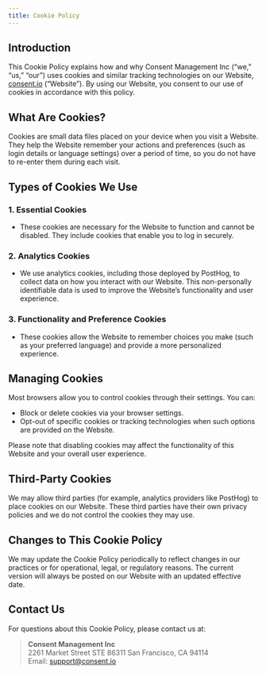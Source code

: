 ```yaml
---
title: Cookie Policy
---
```


## Introduction

This Cookie Policy explains how and why Consent Management Inc (“we,” “us,” “our”) uses cookies and similar tracking technologies on our Website, [consent.io](https://consent.io) (“Website”). By using our Website, you consent to our use of cookies in accordance with this policy.

## What Are Cookies?

Cookies are small data files placed on your device when you visit a Website. They help the Website remember your actions and preferences (such as login details or language settings) over a period of time, so you do not have to re-enter them during each visit.

## Types of Cookies We Use

### 1. Essential Cookies

- These cookies are necessary for the Website to function and cannot be disabled. They include cookies that enable you to log in securely.

### 2. Analytics Cookies

- We use analytics cookies, including those deployed by PostHog, to collect data on how you interact with our Website. This non-personally identifiable data is used to improve the Website’s functionality and user experience.

### 3. Functionality and Preference Cookies

- These cookies allow the Website to remember choices you make (such as your preferred language) and provide a more personalized experience.

## Managing Cookies

Most browsers allow you to control cookies through their settings. You can:

- Block or delete cookies via your browser settings.
- Opt-out of specific cookies or tracking technologies when such options are provided on the Website.

Please note that disabling cookies may affect the functionality of this Website and your overall user experience.

## Third-Party Cookies

We may allow third parties (for example, analytics providers like PostHog) to place cookies on our Website. These third parties have their own privacy policies and we do not control the cookies they may use.

## Changes to This Cookie Policy

We may update the Cookie Policy periodically to reflect changes in our practices or for operational, legal, or regulatory reasons. The current version will always be posted on our Website with an updated effective date.

## Contact Us

For questions about this Cookie Policy, please contact us at:

> **Consent Management Inc**  
> 2261 Market Street STE 86311 
> San Francisco, CA 94114  
> Email: support@consent.io  

